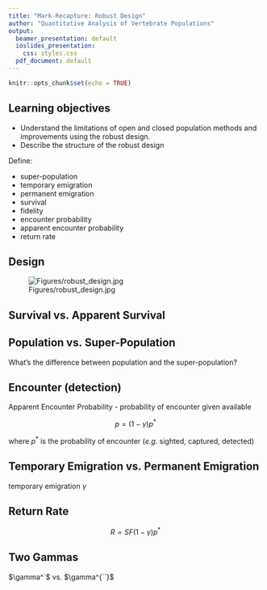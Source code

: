```yaml
---
title: "Mark-Recapture: Robust Design"
author: "Quantitative Analysis of Vertebrate Populations"
output:
  beamer_presentation: default
  ioslides_presentation:
    css: styles.css
  pdf_document: default
---
```


```r
knitr::opts_chunk$set(echo = TRUE)
```

## Learning objectives

* Understand the limitations of open and closed population methods and improvements using the robust design.
* Describe the structure of the robust design

Define:
 
* super-population
* temporary emigration
* permanent emigration 
* survival
* fidelity
* encounter probability
* apparent encounter probability
* return rate

## Design

![Figures/robust_design.jpg](Figures/robust_design.jpg)

## Survival vs. Apparent Survival



## Population vs. Super-Population

What's the difference between population and the super-population?

## Encounter (detection)

Apparent Encounter Probability - probability of encounter given available

$$
p = (1 - \gamma) p^*
$$

where $p^*$ is the probability of encounter (*e.g.* sighted, captured, detected)

## Temporary Emigration vs. Permanent Emigration

temporary emigration $\gamma$

## Return Rate

$$
R = S F(1 - \gamma) p^*
$$

## Two Gammas

$\gamma^`$ vs. $\gamma^{``}$

